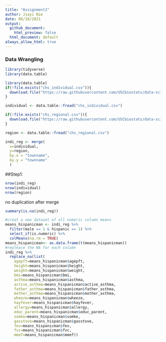 ```yaml
---
title: "Assignment2"
author: Jiayi Nie
date: 06/10/2021
output:
  github_document:
    html_preview: false
  html_document: default
always_allow_html: true
---
```


### Data Wrangling

```r
library(tidyverse)
library(data.table)

```


```r
library(data.table)
if(!file.exists("chs_individual.csv")){
  download.file("https://raw.githubusercontent.com/USCbiostats/data-science-data/master/01_chs/chs_individual.csv", "chs_individual.csv", method="libcurl", timeout = 60)
}

individual <- data.table::fread("chs_individual.csv")

if(!file.exists("chs_regional.csv")){
  download.file("https://raw.githubusercontent.com/USCbiostats/data-science-data/master/01_chs/chs_regional.csv", "chs_regional.csv", method="libcurl", timeout = 60)
}

region <- data.table::fread("chs_regional.csv")

```

```r
indi_reg <- merge(
  x=individual,
  y=region,
  by.x = "townname",
  by.y = "townname"
  )

```

##Step1:

```r
nrow(indi_reg)
nrow(individual)
nrow(region)

```

no duplication after merge

```r
summary(is.na(indi_reg))
```


```r
#creat a new dataset of all numeric column means
means_hispanicman <- indi_reg %>%
  filter(male == 1 & hispanic == 1) %>%
  select_if(is.numeric) %>%
  colMeans(na.rm = TRUE)
means_hispanicman<- as.data.frame(t(means_hispanicman))
#repleace the NA for each column
indi_reg %>%
  replace_na(list(
    agepft=means_hispanicman$agepft,
    height=means_hispanicman$height,
    weight=means_hispanicman$weight,
    bmi=means_hispanicman$bmi,
    asthma=means_hispanicman$asthma,
    active_asthma=means_hispanicman$active_asthma,
    father_asthma=means_hispanicman$father_asthma,
    mother_asthma=means_hispanicman$mother_asthma,
    wheeze=means_hispanicman$wheeze,
    hayfever=means_hispanicman$hayfever,
    allergy=means_hispanicman$allergy,
    educ_parent=means_hispanicman$educ_parent,
    somke=means_hispanicman$somke,
    gasstove=means_hispanicman$gasstove,
    fev=means_hispanicman$fev,
    fvc=means_hispanicman$fvc,
    mmef=means_hispanicman$mmef))
```

